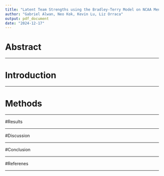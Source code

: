 ```yaml
---
title: "Latent Team Strengths using the Bradley-Terry Model on NCAA Men’s Basketball Regular Season and Tournament Rankings"
author: "Gabriel Alwan, Neo Kok, Kevin Lu, Liz Orraca"
output: pdf_document
date: "2024-12-17"
---
```


# Abstract



---

# Introduction



---

# Methods


---

#Results


---

#Discussion




---


#Conclusion


---

#Referenes


---


